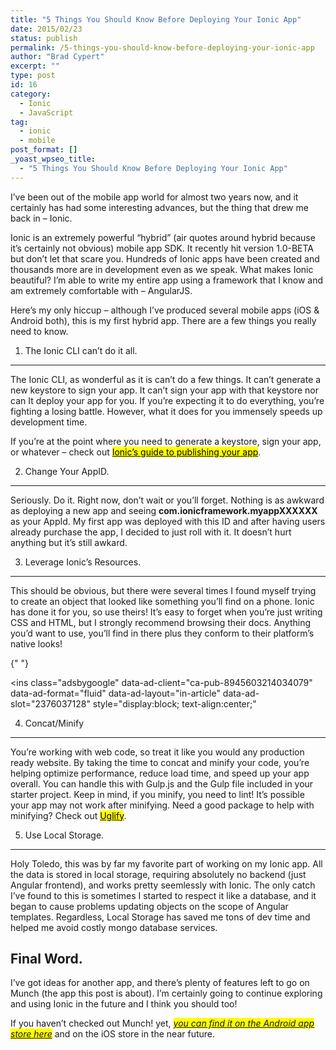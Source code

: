 ```yaml
---
title: "5 Things You Should Know Before Deploying Your Ionic App"
date: 2015/02/23
status: publish
permalink: /5-things-you-should-know-before-deploying-your-ionic-app
author: "Brad Cypert"
excerpt: ""
type: post
id: 16
category:
  - Ionic
  - JavaScript
tag:
  - ionic
  - mobile
post_format: []
_yoast_wpseo_title:
  - "5 Things You Should Know Before Deploying Your Ionic App"
---
```


I’ve been out of the mobile app world for almost two years now, and it certainly has had some interesting advances, but the thing that drew me back in – Ionic.

Ionic is an extremely powerful “hybrid” (air quotes around hybrid because it’s certainly not obvious) mobile app SDK. It recently hit version 1.0-BETA but don’t let that scare you. Hundreds of Ionic apps have been created and thousands more are in development even as we speak. What makes Ionic beautiful? I’m able to write my entire app using a framework that I know and am extremely comfortable with – AngularJS.

Here’s my only hiccup – although I’ve produced several mobile apps (iOS &amp; Android both), this is my first hybrid app. There are a few things you really need to know.

1. The Ionic CLI can’t do it all.

---

The Ionic CLI, as wonderful as it is can’t do a few things. It can’t generate a new keystore to sign your app. It can’t sign your app with that keystore nor can It deploy your app for you. If you’re expecting it to do everything, you’re fighting a losing battle. However, what it does for you immensely speeds up development time.

If you’re at the point where you need to generate a keystore, sign your app, or whatever – check out [<mark>Ionic’s guide to publishing your app</mark>](http://ionicframework.com/docs/guide/publishing.html).

2. Change Your AppID.

---

Seriously. Do it. Right now, don’t wait or you’ll forget. Nothing is as awkward as deploying a new app and seeing **com.ionicframework.myappXXXXXX** as your AppId. My first app was deployed with this ID and after having users already purchase the app, I decided to just roll with it. It doesn’t hurt anything but it’s still awkard.

3. Leverage Ionic’s Resources.

---

This should be obvious, but there were several times I found myself trying to create an object that looked like something you’ll find on a phone. Ionic has done it for you, so use theirs! It’s easy to forget when you’re just writing CSS and HTML, but I strongly recommend browsing their docs. Anything you’d want to use, you’ll find in there plus they conform to their platform’s native looks!

<script async="" src="//pagead2.googlesyndication.com/pagead/js/adsbygoogle.js"></script>{" "}

<ins
  class="adsbygoogle"
  data-ad-client="ca-pub-8945603214034079"
  data-ad-format="fluid"
  data-ad-layout="in-article"
  data-ad-slot="2376037128"
  style="display:block; text-align:center;"
></ins>
<script>(adsbygoogle = window.adsbygoogle || []).push({});</script>

4. Concat/Minify

---

You’re working with web code, so treat it like you would any production ready website. By taking the time to concat and minify your code, you’re helping optimize performance, reduce load time, and speed up your app overall. You can handle this with Gulp.js and the Gulp file included in your starter project. Keep in mind, if you minify, you need to lint! It’s possible your app may not work after minifying. Need a good package to help with minifying? Check out [<mark>Uglify</mark>](https://www.npmjs.com/package/gulp-uglifyjs).

5. Use Local Storage.

---

Holy Toledo, this was by far my favorite part of working on my Ionic app. All the data is stored in local storage, requiring absolutely no backend (just Angular frontend), and works pretty seemlessly with Ionic. The only catch I’ve found to this is sometimes I started to respect it like a database, and it began to cause problems updating objects on the scope of Angular templates. Regardless, Local Storage has saved me tons of dev time and helped me avoid costly mongo database services.

## Final Word.

I’ve got ideas for another app, and there’s plenty of features left to go on Munch (the app this post is about). I’m certainly going to continue exploring and using Ionic in the future and I think you should too!

If you haven’t checked out Munch! yet, <mark>[_you can find it on the Android app store here_](https://play.google.com/store/apps/details?id=com.ionicframework.myapp259284)</mark> and on the iOS store in the near future.
